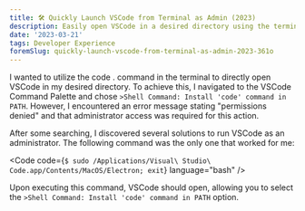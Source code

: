 ```yaml
---
title: 🛠️ Quickly Launch VSCode from Terminal as Admin (2023)
description: Easily open VSCode in a desired directory using the terminal by running it as an administrator with this simple solution.
date: '2023-03-21'
tags: Developer Experience
foremSlug: quickly-launch-vscode-from-terminal-as-admin-2023-361o
---
```


I wanted to utilize the code . command in the terminal to directly open VSCode in my desired directory. To achieve this, I navigated to the VSCode Command Palette and chose `>Shell Command: Install 'code' command in PATH`. However, I encountered an error message stating "permissions denied" and that administrator access was required for this action.

After some searching, I discovered several solutions to run VSCode as an administrator. The following command was the only one that worked for me:

<Code code={`$ sudo /Applications/Visual\ Studio\ Code.app/Contents/MacOS/Electron; exit`} language="bash" />

Upon executing this command, VSCode should open, allowing you to select the `>Shell Command: Install 'code' command in PATH` option.